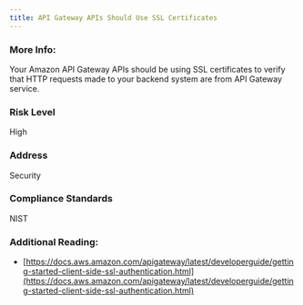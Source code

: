 ```yaml
---
title: API Gateway APIs Should Use SSL Certificates
---
```


### More Info:

Your Amazon API Gateway APIs should be using SSL certificates to verify that HTTP requests made to your backend system are from API Gateway service.

### Risk Level

High

### Address

Security

### Compliance Standards

NIST

### Additional Reading:

- [https://docs.aws.amazon.com/apigateway/latest/developerguide/getting-started-client-side-ssl-authentication.html](https://docs.aws.amazon.com/apigateway/latest/developerguide/getting-started-client-side-ssl-authentication.html)

